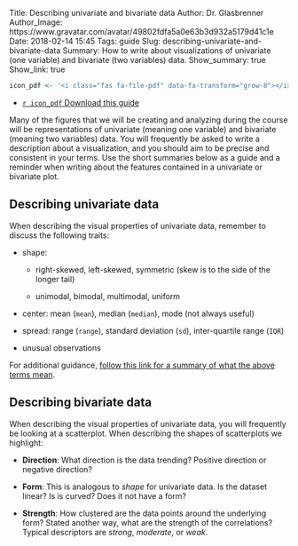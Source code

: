 Title: Describing univariate and bivariate data
Author: Dr. Glasbrenner
Author_Image: https://www.gravatar.com/avatar/49802fdfa5a0e63b3d932a5179d41c1e
Date: 2018-02-14 15:45
Tags: guide
Slug: describing-univariate-and-bivariate-data
Summary: How to write about visualizations of univariate (one variable) and bivariate (two variables) data.
Show_summary: true
Show_link: true

```r
icon_pdf <- '<i class="fas fa-file-pdf" data-fa-transform="grow-8"></i>&nbsp;'
```

::: {.no-bullets}

*   [`r icon_pdf` Download this guide][guide-pdf]

:::

Many of the figures that we will be creating and analyzing during the course will be representations of univariate (meaning one variable) and bivariate (meaning two variables) data.
You will frequently be asked to write a description about a visualization, and you should aim to be precise and consistent in your terms.
Use the short summaries below as a guide and a reminder when writing about the features contained in a univariate or bivariate plot.

## Describing univariate data

When describing the visual properties of univariate data, remember to discuss the following traits:

*   shape:

    *   right-skewed, left-skewed, symmetric (skew is to the side of the longer tail)

    *   unimodal, bimodal, multimodal, uniform

*   center: mean (`mean`), median (`median`), mode (not always useful)

*   spread: range (`range`), standard deviation (`sd`), inter-quartile range (`IQR`)

*   unusual observations

For additional guidance, [follow this link for a summary of what the above terms mean][univariate-distribution-summary].

## Describing bivariate data

When describing the visual properties of univariate data, you will frequently be looking at a scatterplot.
When describing the shapes of scatterplots we highlight:

*   **Direction**: What direction is the data trending?
    Positive direction or negative direction?

*   **Form**: This is analogous to *shape* for univariate data.
    Is the dataset linear?
    Is is curved?
    Does it not have a form?

*   **Strength**: How clustered are the data points around the underlying form?
    Stated another way, what are the strength of the correlations?
    Typical descriptors are *strong*, *moderate*, or *weak*.

[guide-pdf]:                       /doc/describing_univariate_and_bivariate_data.pdf
[univariate-distribution-summary]: http://stattrek.com/statistics/charts/data-patterns.aspx
